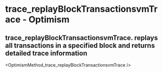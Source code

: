 # trace_replayBlockTransactionsvmTrace  - Optimism

## trace_replayBlockTransactionsvmTrace. replays all transactions in a specified block and returns detailed trace information


<OptimismMethod_trace_replayBlockTransactionsvmTrace />
